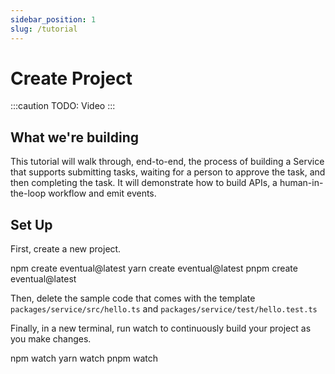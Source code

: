 ```yaml
---
sidebar_position: 1
slug: /tutorial
---
```


# Create Project

:::caution
TODO: Video
:::

## What we're building

This tutorial will walk through, end-to-end, the process of building a Service that supports submitting tasks, waiting for a person to approve the task, and then completing the task. It will demonstrate how to build APIs, a human-in-the-loop workflow and emit events.

## Set Up

First, create a new project.


<Tabs groupId="npm">
  <TabItem value="npm" label="npm" default>
    <CodeBlock>npm create eventual@latest</CodeBlock>
  </TabItem>
  <TabItem value="yarn" label="yarn">
    <CodeBlock>yarn create eventual@latest</CodeBlock>
  </TabItem>
  <TabItem value="pnpm" label="pnpm">
    <CodeBlock>pnpm create eventual@latest</CodeBlock>
  </TabItem>
</Tabs>

Then, delete the sample code that comes with the template `packages/service/src/hello.ts` and `packages/service/test/hello.test.ts`

Finally, in a new terminal, run watch to continuously build your project as you make changes.

<Tabs groupId="npm">
  <TabItem value="npm" label="npm" default>
    <CodeBlock>npm watch</CodeBlock>
  </TabItem>
  <TabItem value="yarn" label="yarn">
    <CodeBlock>yarn watch</CodeBlock>
  </TabItem>
  <TabItem value="pnpm" label="pnpm">
    <CodeBlock>pnpm watch</CodeBlock>
  </TabItem>
</Tabs>